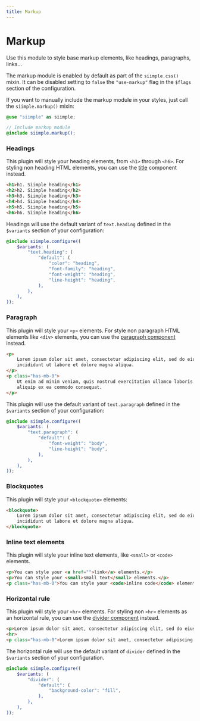 ```yaml
---
title: Markup
---
```


# Markup

Use this module to style base markup elements, like headings, paragraphs, links... 

The markup module is enabled by default as part of the `siimple.css()` mixin. It can be disabled setting to `false` the `"use-markup"` flag in the `$flags` section of the configuration.

If you want to manually include the markup module in your styles, just call the `siimple.markup()` mixin:


```scss
@use "siimple" as siimple;

// Include markup module 
@include siimple.markup();
```


### Headings

This plugin will style your heading elements, from `<h1>` through `<h6>`. For styling non heading HTML elements, you can use the [title](/components/title) component instead.

```html live=true
<h1>h1. Siimple heading</h1>
<h2>h2. Siimple heading</h2>
<h3>h3. Siimple heading</h3>
<h4>h4. Siimple heading</h4>
<h5>h5. Siimple heading</h5>
<h6>h6. Siimple heading</h6>
```

Headings will use the default variant of `text.heading` defined in the `$variants` section of your configuration:

```scss
@include siimple.configure((
    $variants: (
        "text.heading": (
            "default": (
                "color": "heading",
                "font-family": "heading",
                "font-weight": "heading",
                "line-height": "heading",
            ),
        ),
    ),
));
```


### Paragraph

This plugin will style your `<p>` elements. For style non paragraph HTML elements like `<div>` elements, you can use the [paragraph component](/components/paragraph) instead.

```html live=true
<p>
    Lorem ipsum dolor sit amet, consectetur adipiscing elit, sed do eiusmod tempor 
    incididunt ut labore et dolore magna aliqua.
</p>
<p class="has-mb-0">
    Ut enim ad minim veniam, quis nostrud exercitation ullamco laboris nisi ut 
    aliquip ex ea commodo consequat. 
</p>
```

This plugin will use the default variant of `text.paragraph` defined in the `$variants` section of your configuration:

```scss
@include siimple.configure((
    $variants: (
        "text.paragraph": (
            "default": (
                "font-weight": "body",
                "line-height": "body",
            ),
        ),
    ),
));
```


### Blockquotes

This plugin will style your `<blockquote>` elements:

```html live=true
<blockquote>
    Lorem ipsum dolor sit amet, consectetur adipiscing elit, sed do eiusmod tempor 
    incididunt ut labore et dolore magna aliqua.
</blockquote>
```


### Inline text elements

This plugin will style your inline text elements, like `<small>` or `<code>` elements.

```html live=true
<p>You can style your <a href="">link</a> elements.</p>
<p>You can style your <small>small text</small> elements.</p>
<p class="has-mb-0">You can style your <code>inline code</code> elements.</p>
```


### Horizontal rule

This plugin will style your `<hr>` elements. For styling non `<hr>` elements as an horizontal rule, you can use the [divider component](/components/divider) instead.

```html live=true
<p>Lorem ipsum dolor sit amet, consectetur adipiscing elit, sed do eiusmod...</p>
<hr>
<p class="has-mb-0">Lorem ipsum dolor sit amet, consectetur adipiscing elit...</p>
```

The horizontal rule will use the default variant of `divider` defined in the `$variants` section of your configuration.

```scss
@include siimple.configure((
    $variants: (
        "divider": (
            "default": (
                "background-color": "fill",
            ),
        ),
    ),
));
```
